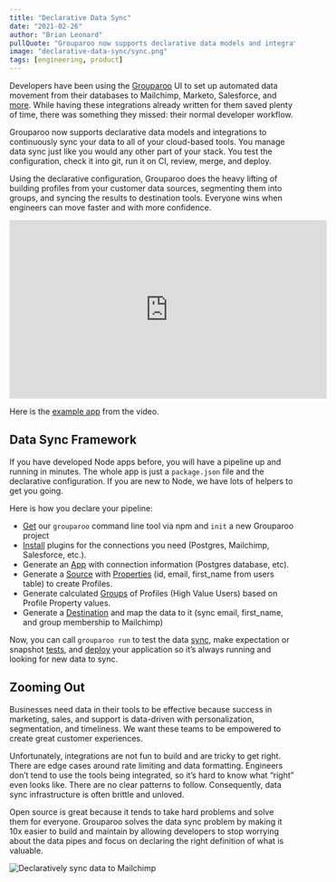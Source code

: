 ```yaml
---
title: "Declarative Data Sync"
date: "2021-02-26"
author: "Brian Leonard"
pullQuote: "Grouparoo now supports declarative data models and integrations to continuously sync your data to all of your cloud-based tools. You manage data sync just like you would any other part of your stack."
image: "declarative-data-sync/sync.png"
tags: [engineering, product]
---
```


Developers have been using the [Grouparoo](https://www.grouparoo.com) UI to set up automated data movement from their databases to Mailchimp, Marketo, Salesforce, and [more](https://www.grouparoo.com/integrations). While having these integrations already written for them saved plenty of time, there was something they missed: their normal developer workflow.

Grouparoo now supports declarative data models and integrations to continuously sync your data to all of your cloud-based tools. You manage data sync just like you would any other part of your stack. You test the configuration, check it into git, run it on CI, review, merge, and deploy.

Using the declarative configuration, Grouparoo does the heavy lifting of building profiles from your customer data sources, segmenting them into groups, and syncing the results to destination tools. Everyone wins when engineers can move faster and with more confidence.

<p className="video-responsive">
  <iframe
    width="560"
    height="315"
    src="https://www.youtube.com/embed/kQ789gMXJB8"
    frameBorder="0"
    allow="accelerometer; autoplay; clipboard-write; encrypted-media; gyroscope; picture-in-picture"
    allowFullScreen
  ></iframe>
</p>

Here is the [example app](https://github.com/grouparoo/app-example-config) from the video.

## Data Sync Framework

If you have developed Node apps before, you will have a pipeline up and running in minutes. The whole app is just a `package.json` file and the declarative configuration. If you are new to Node, we have lots of helpers to get you going.

Here is how you declare your pipeline:

- [Get](https://www.grouparoo.com/docs/installation#step-2-pick-an-installation-method) our `grouparoo` command line tool via npm and `init` a new Grouparoo project
- [Install](https://www.grouparoo.com/docs/installation/plugins#installing-a-plugin) plugins for the connections you need (Postgres, Mailchimp, Salesforce, etc.).
- Generate an [App](https://www.grouparoo.com/docs/config/apps/community) with connection information (Postgres database, etc).
- Generate a [Source](https://www.grouparoo.com/docs/config/sources/community) with [Properties](https://www.grouparoo.com/docs/config/properties/community) (id, email, first_name from users table) to create Profiles.
- Generate calculated [Groups](https://www.grouparoo.com/docs/config/groups/community) of Profiles (High Value Users) based on Profile Property values.
- Generate a [Destination](https://www.grouparoo.com/docs/config/destinations/community) and map the data to it (sync email, first_name, and group membership to Mailchimp)

Now, you can call `grouparoo run` to test the data [sync](https://www.grouparoo.com/docs/running), make expectation or snapshot [tests](https://www.grouparoo.com/docs/running/testing), and [deploy](https://www.grouparoo.com/docs/deployment) your application so it’s always running and looking for new data to sync.

## Zooming Out

Businesses need data in their tools to be effective because success in marketing, sales, and support is data-driven with personalization, segmentation, and timeliness. We want these teams to be empowered to create great customer experiences.

Unfortunately, integrations are not fun to build and are tricky to get right. There are edge cases around rate limiting and data formatting. Engineers don’t tend to use the tools being integrated, so it’s hard to know what “right” even looks like. There are no clear patterns to follow. Consequently, data sync infrastructure is often brittle and unloved.

Open source is great because it tends to take hard problems and solve them for everyone. Grouparoo solves the data sync problem by making it 10x easier to build and maintain by allowing developers to stop worrying about the data pipes and focus on declaring the right definition of what is valuable.

<Image
  centered
  alt="Declaratively sync data to Mailchimp"
  src="declarative-data-sync/sync.png"
  width={600}
  height={338}
/>
